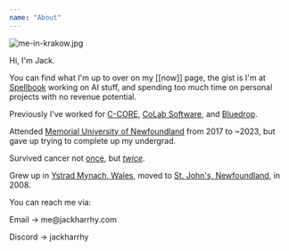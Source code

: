 ```yaml
---
name: "About"
---
```


![me-in-krakow.jpg](/asset/me-in-krakow_1738375142216_0.jpg)

Hi, I'm Jack.

You can find what I'm up to over on my [[now]] page, the gist is I'm at [Spellbook](https://www.spellbook.legal/) working on AI stuff, and spending too much time on personal projects with no revenue potential.

Previously I've worked for [C-CORE](https://www.c-core.ca/), [CoLab Software](https://bluedropism.com/), and [Bluedrop](https://www.colabsoftware.com/).

Attended [Memorial University of Newfoundland](https://www.mun.ca/) from 2017 to ~2023, but gave up trying to complete up my undergrad.

Survived cancer not [once](https://www.cbc.ca/news/canada/newfoundland-labrador/teens-cancer-sobeys-childrens-wish-1.4636188), but [_twice_](https://www.instagram.com/jackarthurharrhy/p/CI1WeOKAS68/).

Grew up in [Ystrad Mynach, Wales](https://en.wikipedia.org/wiki/Ystrad_Mynach), moved to [St. John's, Newfoundland](https://en.wikipedia.org/wiki/St._John%27s,_Newfoundland_and_Labrador), in 2008.

<div class="w-full h-4"></div>

You can reach me via:

<div class="ml-[calc(1*1rem)] mb-8">
Email -> me@jackharrhy.com

Discord -> jackharrhy

</div>
